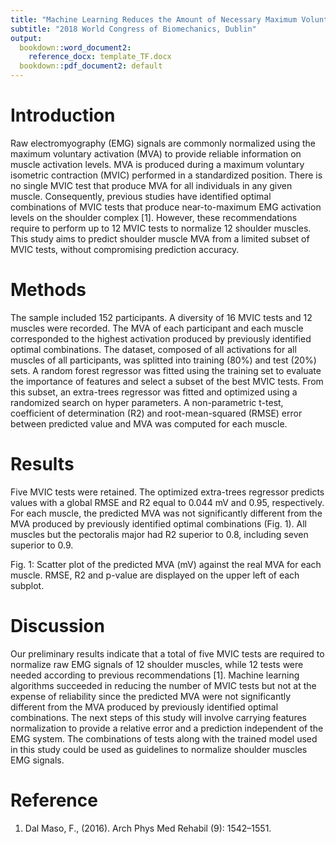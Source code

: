 ```yaml
---
title: "Machine Learning Reduces the Amount of Necessary Maximum Voluntary Isometric Contractions Tests of the Shoulder Muscles"
subtitle: "2018 World Congress of Biomechanics, Dublin"
output:
  bookdown::word_document2:
    reference_docx: template_TF.docx
  bookdown::pdf_document2: default
---
```


# Introduction
Raw electromyography (EMG) signals are commonly normalized using the maximum voluntary activation (MVA) to provide reliable information on muscle activation levels.
MVA is produced during a maximum voluntary isometric contraction (MVIC) performed in a standardized position.
There is no single MVIC test that produce MVA for all individuals in any given muscle.
Consequently, previous studies have identified optimal combinations of MVIC tests that produce near-to-maximum EMG activation levels on the shoulder complex [1].
However, these recommendations require to perform up to 12 MVIC tests to normalize 12 shoulder muscles.
This study aims to predict shoulder muscle MVA from a limited subset of MVIC tests, without compromising prediction accuracy.

# Methods
The sample included 152 participants. A diversity of 16 MVIC tests and 12 muscles were recorded.
The MVA of each participant and each muscle corresponded to the highest activation produced by previously identified optimal combinations.
The dataset, composed of all activations for all muscles of all participants, was splitted into training (80%) and test (20%) sets.
A random forest regressor was fitted using the training set to evaluate the importance of features and select a subset of the best MVIC tests.
From this subset, an extra-trees regressor was fitted and optimized using a randomized search on hyper parameters.
A non-parametric t-test, coefficient of determination (R2) and root-mean-squared (RMSE) error between predicted value and MVA was computed for each muscle.

# Results
Five MVIC tests were retained. The optimized extra-trees regressor predicts values with a global RMSE and R2 equal to 0.044 mV and 0.95, respectively.
For each muscle, the predicted MVA was not significantly different from the MVA produced by previously identified optimal combinations (Fig. 1).
All muscles but the pectoralis major had R2 superior to 0.8, including seven superior to 0.9.

Fig. 1: Scatter plot of the predicted MVA (mV) against the real MVA for each muscle. RMSE, R2 and p-value are displayed on the upper left of each subplot.

# Discussion
Our preliminary results indicate that a total of five MVIC tests are required to normalize raw EMG signals of 12 shoulder muscles, while 12 tests were needed according to previous recommendations [1].
Machine learning algorithms succeeded in reducing the number of MVIC tests but not at the expense of reliability since the predicted MVA were not significantly different from the MVA produced by previously identified optimal combinations.
The next steps of this study will involve carrying features normalization to provide a relative error and a prediction independent of the EMG system.
The combinations of tests along with the trained model used in this study could be used as guidelines to normalize shoulder muscles EMG signals.

# Reference
1. Dal Maso, F., (2016). Arch Phys Med Rehabil (9): 1542–1551.

